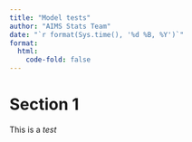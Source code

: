```yaml
---
title: "Model tests"
author: "AIMS Stats Team"
date: "`r format(Sys.time(), '%d %B, %Y')`"
format:
  html:
    code-fold: false
---
```


# Section 1
This is a _test_
